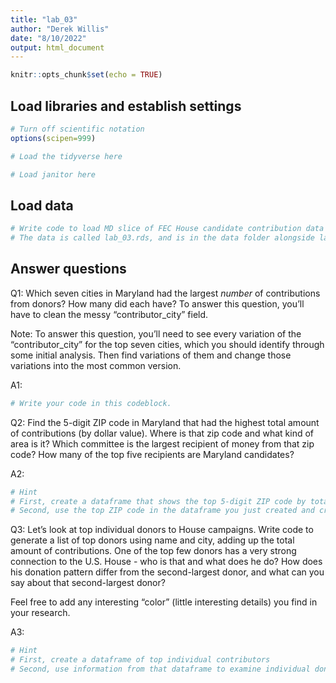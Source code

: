 ```yaml
---
title: "lab_03"
author: "Derek Willis"
date: "8/10/2022"
output: html_document
---
```


```r
knitr::opts_chunk$set(echo = TRUE)
```

## Load libraries and establish settings
```r
# Turn off scientific notation
options(scipen=999)

# Load the tidyverse here

# Load janitor here

```

## Load data
```r
# Write code to load MD slice of FEC House candidate contribution data and call it md_contribs.
# The data is called lab_03.rds, and is in the data folder alongside lab_03.Rmd (this data notebook)


```

## Answer questions

Q1: Which seven cities in Maryland had the largest _number_ of contributions from donors? How many did each have? To answer this question, you'll have to clean the messy "contributor_city" field.

Note: To answer this question, you'll need to see every variation of the "contributor_city" for the top seven cities, which you should identify through some initial analysis. Then find variations of them and change those variations into the most common version.

A1:
```r

# Write your code in this codeblock.

```

Q2: Find the 5-digit ZIP code in Maryland that had the highest total amount of contributions (by dollar value). Where is that zip code and what kind of area is it? Which committee is the largest recipient of money from that zip code? How many of the top five recipients are Maryland candidates?

A2:

```r
# Hint
# First, create a dataframe that shows the top 5-digit ZIP code by total dollar amount
# Second, use the top ZIP code in the dataframe you just created and create a new dataframe that shows the committee that got the most money from that ZIP code.

```

Q3: Let's look at top individual donors to House campaigns. Write code to generate a list of top donors using name and city, adding up the total amount of contributions. One of the top few donors has a very strong connection to the U.S. House - who is that and what does he do? How does his donation pattern differ from the second-largest donor, and what can you say about that second-largest donor?

Feel free to add any interesting "color" (little interesting details) you find in your research.  

A3:

```r

# Hint
# First, create a dataframe of top individual contributors
# Second, use information from that dataframe to examine individual donations from the original md_contribs dataframe.

```
